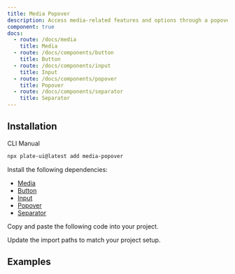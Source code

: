 ```yaml
---
title: Media Popover
description: Access media-related features and options through a popover.
component: true
docs:
  - route: /docs/media
    title: Media
  - route: /docs/components/button
    title: Button
  - route: /docs/components/input
    title: Input
  - route: /docs/components/popover
    title: Popover
  - route: /docs/components/separator
    title: Separator
---
```


<ComponentPreview name="playground-demo" id="media" />

## Installation

<Tabs defaultValue="cli">

<TabsList>
<TabsTrigger value="cli">CLI</TabsTrigger>
<TabsTrigger value="manual">Manual</TabsTrigger>
</TabsList>
<TabsContent value="cli">

```bash
npx plate-ui@latest add media-popover
```

</TabsContent>

<TabsContent value="manual">

<Steps>

<Step>

Install the following dependencies:

- [Media](/docs/media)
- [Button](/docs/components/button)
- [Input](/docs/components/input)
- [Popover](/docs/components/popover)
- [Separator](/docs/components/separator)

</Step>

<Step>

Copy and paste the following code into your project.

</Step>

<ComponentSource name="media-popover" />

<Step>

Update the import paths to match your project setup.

</Step>

</Steps>

</TabsContent>

</Tabs>

## Examples

<ComponentSource name="image-element" />
<ComponentSource name="media-embed-element" />
